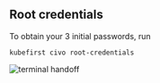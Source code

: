 ## Root credentials

To obtain your 3 initial passwords, run

```shell
kubefirst civo root-credentials
```

![terminal handoff](../../../img/common/kubefirst/root-credentials.png)
